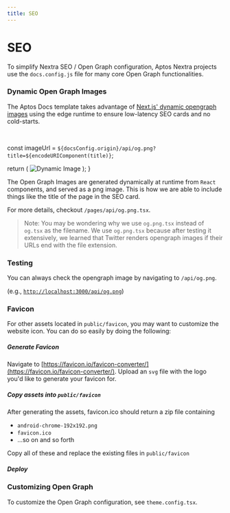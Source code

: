 ```yaml
---
title: SEO
---
```



# SEO

To simplify Nextra SEO / Open Graph configuration, Aptos Nextra projects use the 
`docs.config.js` file for many core Open Graph functionalities.

### Dynamic Open Graph Images

The Aptos Docs template takes advantage of [Next.js' dynamic opengraph images](https://vercel.com/docs/functions/og-image-generation)
using the edge runtime to ensure low-latency SEO cards and no cold-starts.

<br />

  const imageUrl = `${docsConfig.origin}/api/og.png?title=${encodeURIComponent(title)}`;
  
  return (
    <img src={imageUrl} alt="Dynamic Image" />
  );
}

<DynamicImage title="Dynamic Image" />

The Open Graph Images are generated dynamically at runtime from `React` components, and served as a png image. 
This is how we are able to include things like the title of the page in the SEO card.

For more details, checkout `/pages/api/og.png.tsx`.

<FileTree>
  <FileTree.Folder name="pages" defaultOpen>
    <FileTree.File name="_meta.ts" />
    <FileTree.Folder name="api">
      <FileTree.Folder name="og.png.tsx" active />
    </FileTree.Folder>
    <FileTree.Folder name="en" />
    <FileTree.File name="_app.tsx" />
  </FileTree.Folder>
  <FileTree.File name="docs.config.js" />
  <FileTree.File name="theme.config.tsx" />
  <FileTree.File name="package.json" />
</FileTree>

> Note: You may be wondering why we use `og.png.tsx` instead of `og.tsx` as the filename. 
We use `og.png.tsx` because after testing it extensively, we learned that
Twitter renders opengraph images if their URLs end with the file extension.

### Testing

You can always check the opengraph image by navigating to `/api/og.png`.

(e.g., [`http://localhost:3000/api/og.png`](http://localhost:3000/api/og.png))

### Favicon

<FileTree>
  <FileTree.Folder name="pages" defaultOpen />
  <FileTree.Folder name="public" defaultOpen>
    <FileTree.Folder name="favicon" defaultOpen>
      <FileTree.File name="favicon.ico" active />
    </FileTree.Folder>
  </FileTree.Folder>
  <FileTree.File name="docs.config.js" />
  <FileTree.File name="theme.config.tsx" />
  <FileTree.File name="package.json" />
</FileTree>

For other assets located in `public/favicon`, you may want to customize the
website icon. You can do so easily by doing the following:


<Steps>

##### Generate Favicon

Navigate to [https://favicon.io/favicon-converter/](https://favicon.io/favicon-converter/).
Upload an `svg` file with the logo you'd like to generate your favicon for.

##### Copy assets into `public/favicon`

After generating the assets, favicon.ico should return a zip file containing

- `android-chrome-192x192.png`
- `favicon.ico`
- ...so on and so forth

Copy all of these and replace the existing files in `public/favicon`

##### Deploy

</Steps>

### Customizing Open Graph

To customize the Open Graph configuration, see `theme.config.tsx`.

